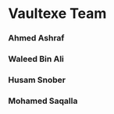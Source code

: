 
# Vaultexe Team

### Ahmed Ashraf

<Socials
  imgSrc={ahmed}
  linkedinUsername="ahmedashraf14"
  githubUsername="ahmedabdou14"
  description="
        Ahmed is a backend engineer and is currently a senior computer science student at Qatar University, class of 2024.
        He lead the development of Vaultexe backend services and system design.
        Besides software engineering, you can find him playing some table tennis or grappling in BJJ.
    "
/>

### Waleed Bin Ali

<Socials
    imgSrc={waleed}
    linkedinUsername="waiid-ben-ali-2590a320a"
    githubUsername="Walid-wb1901942"
    description="
        Walid, a senior computer scientist at Qatar University, specializes in cybersecurity within the class of 2024.
        He is a core contributor to the Vaultexe web extension and an active researcher in the field of cyber security.
        Beyond his academic and professional commitments, Walid showcases his passion for teamwork and athleticism as a prominent member of the university football and futsal teams. 
    "
/>

### Husam Snober

### Mohamed Saqalla
